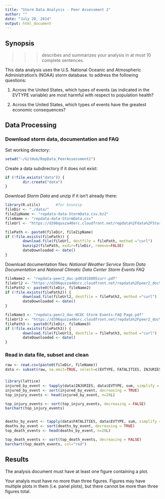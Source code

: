 ```yaml
---
title: "Storm Data Analysis - Peer Assessment 2"
author: ""
date: "July 20, 2014"
output: html_document
---
```

## Synopsis
 >>>describes and summarizes your analysis in at most 10 complete sentences.

This data analysis uses the U.S. National Oceanic and Atmospheric Administration's (NOAA) storm database. 
to address the following questions:

1.  Across the United States, which types of events (as indicated in the EVTYPE variable) are most harmful with respect to population health?

2. Across the United States, which types of events have the greatest economic consequences?

## Data Processing

### Download storm data, documentation and FAQ

Set working directory:
``` r
setwd("~/GitHub/RepData_PeerAssessment2")
```
Create a data subdirectory if it does not exist:
``` r
if (!file.exists("data")) {
        dir.create("data")
}
```
Download *Storm Data* and unzip if it isn't already there:
``` r
library(R.utils)       #for bzunzip
fileDir <- "./data/"
fileZipName <- "repdata-data-StormData.csv.bz2"
fileName <- "repdata-data-StormData.csv"
fileUrl <- "https://d396qusza40orc.cloudfront.net/repdata%2Fdata%2FStormData.csv.bz2"

filePath <- paste0(fileDir, fileZipName)
if (!file.exists(filePath)) {
        download.file(fileUrl, destfile = filePath, method ="curl")
        bunzip2(filePath, exdir=fileDir, remove=FALSE)
        dateDownloaded <- date()
}
```
Download documentation files:  *National Weather Service Storm Data Documentation* and *National Climatic Data Center Storm Events FAQ*
```r
fileName2 <- "repdata-peer2_doc-pd01016005curr.pdf"
fileUrl2 <- "https://d396qusza40orc.cloudfront.net/repdata%2Fpeer2_doc%2Fpd01016005curr.pdf"
filePath2 <- paste0(fileDir, fileName2) 
if (!file.exists(filePath2)) {
        download.file(fileUrl2, destfile = filePath2, method ="curl")
        dateDownloaded <- date()
}

fileName3 <- "repdata-peer2_doc-NCDC Storm Events-FAQ Page.pdf"
fileUrl3 <- "https://d396qusza40orc.cloudfront.net/repdata%2Fpeer2_doc%2FNCDC%20Storm%20Events-FAQ%20Page.pdf"
filePath3 <- paste0(fileDir, fileName3) 
if (!file.exists(filePath3)) {
        download.file(fileUrl3, destfile = filePath3, method ="curl")
        dateDownloaded <- date()
}
```

### Read in data file, subset and clean
``` r
raw <- read.csv(paste0(fileDir, fileName))
data <- subset(raw, na.omit=TRUE, select=c(EVTYPE, FATALITIES, INJURIES, PROPDMG,PROPDMGEXP))
```

### 
```r
library(lattice)
injured_by_event <- tapply(data$INJURIES, data$EVTYPE, sum, simplify = TRUE)    # simply returns a scalar not list
injured_by_event <- sort(injured_by_event, decreasing = TRUE)
top_injury_events <- head(injured_by_event, n=20L)

top_injury_events <- sort(top_injury_events, decreasing = FALSE)                # reverse sort order
barchart(top_injury_events)


deaths_by_event <- tapply(data$FATALITIES, data$EVTYPE, sum, simplify = TRUE)   # simply returns a scalar not list
deaths_by_event <- sort(deaths_by_event, decreasing = TRUE)
top_death_events <- head(deaths_by_event, n=20L)

top_death_events <- sort(top_death_events, decreasing = FALSE)                  # reverse sort order
barchart(top_death_events, col="red")

```



## Results

The analysis document must have at least one figure containing a plot.

Your analyis must have no more than three figures. Figures may have multiple plots in them (i.e. panel plots), but there cannot be more than three figures total.

```r


```

